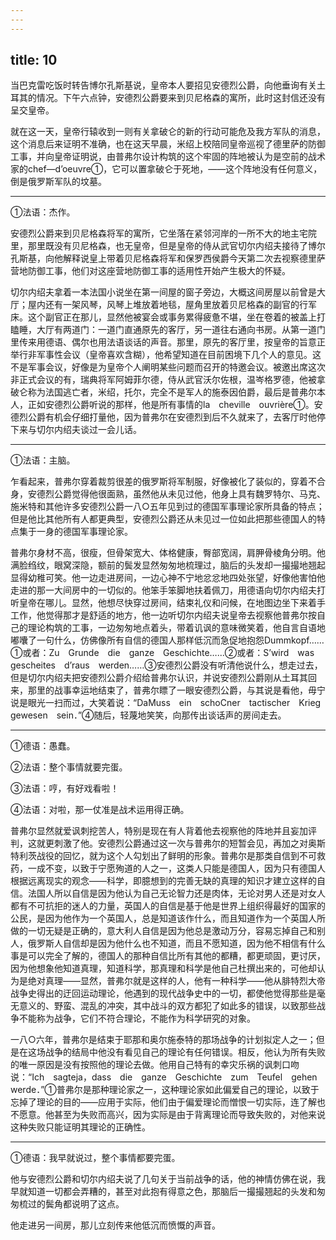 ```yaml
---
---
---
```

title: 10
---





当巴克雷吃饭时转告博尔孔斯基说，皇帝本人要招见安德烈公爵，向他垂询有关土耳其的情况。下午六点钟，安德烈公爵要来到贝尼格森的寓所，此时这封信还没有呈交皇帝。

就在这一天，皇帝行辕收到一则有关拿破仑的新的行动可能危及我方军队的消息，这个消息后来证明不准确，也在这天早晨，米绍上校陪同皇帝巡视了德里萨的防御工事，并向皇帝证明说，由普弗尔设计构筑的这个牢固的阵地被认为是空前的战术家的chef—d’oeuvre①，它可以置拿破仑于死地，——这个阵地没有任何意义，倒是俄罗斯军队的坟墓。

--------

①法语：杰作。

安德烈公爵来到贝尼格森将军的寓所，它坐落在紧邻河岸的一所不大的地主宅院里，那里既没有贝尼格森，也无皇帝，但是皇帝的侍从武官切尔内绍夫接待了博尔孔斯基，向他解释说皇上带着贝尼格森将军和保罗西侯爵今天第二次去视察德里萨营地防御工事，他们对这座营地防御工事的适用性开始产生极大的怀疑。

切尔内绍夫拿着一本法国小说坐在第一间屋的窗子旁边，大概这间房屋以前曾是大厅；屋内还有一架风琴，风琴上堆放着地毯，屋角里放着贝尼格森的副官的行军床。这个副官正在那儿，显然他被宴会或事务累得疲惫不堪，坐在卷着的被盖上打瞌睡，大厅有两道门：一道门直通原先的客厅，另一道往右通向书房。从第一道门里传来用德语、偶尔也用法语谈话的声音。那里，原先的客厅里，按皇帝的旨意正举行非军事性会议（皇帝喜欢含糊），他希望知道在目前困境下几个人的意见。这不是军事会议，好像是为皇帝个人阐明某些问题而召开的特邀会议。被邀出席这次非正式会议的有，瑞典将军阿姆菲尔德，侍从武官沃尔佐根，温岑格罗德，他被拿破仑称为法国逃亡者，米绍，托尔，完全不是军人的施泰因伯爵，最后是普弗尔本人，正如安德烈公爵听说的那样，他是所有事情的la　cheville　ouvrière①。安德烈公爵有机会仔细打量他，因为普弗尔在安德烈到后不久就来了，去客厅时他停下来与切尔内绍夫谈过一会儿话。

--------

①法语：主脑。

乍看起来，普弗尔穿着裁剪很差的俄罗斯将军制服，好像被化了装似的，穿着不合身，安德烈公爵觉得他很面熟，虽然他从未见过他，他身上具有魏罗特尔、马克、施米特和其他许多安德烈公爵一八○五年见到过的德国军事理论家所具备的特点；但是他比其他所有人都更典型，安德烈公爵还从未见过一位如此把那些德国人的特点集于一身的德国军事理论家。

普弗尔身材不高，很瘦，但骨架宽大、体格健康，臀部宽阔，肩胛骨棱角分明。他满脸绉纹，眼窝深隐，额前的鬓发显然匆匆地梳理过，脑后的头发却一撮撮地翘起显得幼稚可笑。他一边走进房间，一边心神不宁地忿忿地四处张望，好像他害怕他走进的那一大间房中的一切似的。他笨手笨脚地扶着佩刀，用德语向切尔内绍夫打听皇帝在哪儿。显然，他想尽快穿过房间，结束礼仪和问候，在地图边坐下来着手工作，他觉得那才是舒适的地方，他一边听切尔内绍夫说皇帝去视察他普弗尔按自己的理论构筑的工事，一边匆匆地点着头，带着讥讽的意味微笑着，他自言自语地嘟囔了一句什么，仿佛像所有自信的德国人那样低沉而急促地抱怨Dummkopf……①或者：Zu　Grunde　die　ganze　Geschichte……②或者：S’wird　was　gescheites　d’raus　werden……③安德烈公爵没有听清他说什么，想走过去，但是切尔内绍夫把安德烈公爵介绍给普弗尔认识，并说安德烈公爵刚从土耳其回来，那里的战事幸运地结束了，普弗尔瞟了一眼安德烈公爵，与其说是看他，毋宁说是眼光一扫而过，大笑着说：“DaMuss　ein　schoCner　tactischer　Krieg　gewesen　sein．”④随后，轻蔑地笑笑，向那传出谈话声的房间走去。

--------

①德语：愚蠢。

②法语：整个事情就要完蛋。

③法语：哼，有好戏看啦！

④法语：对啦，那一仗准是战术运用得正确。

普弗尔显然就爱讽刺挖苦人，特别是现在有人背着他去视察他的阵地并且妄加评判，这就更刺激了他。安德烈公爵通过这一次与普弗尔的短暂会见，再加之对奥斯特利茨战役的回忆，就为这个人勾划出了鲜明的形象。普弗尔是那类自信到不可救药，一成不变，以致于宁愿殉道的人之一，这类人只能是德国人，因为只有德国人根据远离现实的观念——科学，即臆想到的完善无缺的真理的知识才建立这样的自信。法国人所以自信是因为他认为自己无论智力还是肉体，无论对男人还是对女人都有不可抗拒的迷人的力量，英国人的自信是基于他是世界上组织得最好的国家的公民，是因为他作为一个英国人，总是知道该作什么，而且知道作为一个英国人所做的一切无疑是正确的，意大利人自信是因为他总是激动万分，容易忘掉自己和别人，俄罗斯人自信却是因为他什么也不知道，而且不愿知道，因为他不相信有什么事是可以完全了解的，德国人的那种自信比所有其他的都糟，都更顽固，更讨厌，因为他想象他知道真理，知道科学，那真理和科学是他自己杜撰出来的，可他却认为是绝对真理——显然，普弗尔就是这样的人，他有一种科学——他从腓特烈大帝战争史得出的迂回运动理论，他遇到的现代战争史中的一切，都使他觉得那些是毫无意义的、野蛮、混乱的冲突，其中战斗的双方都犯了如此多的错误，以致那些战争不能称为战争，它们不符合理论，不能作为科学研究的对象。

一八○六年，普弗尔是结束于耶那和奥尔施泰特的那场战争的计划拟定人之一；但是在这场战争的结局中他没有看见自己的理论有任何错误。相反，他认为所有失败的唯一原因是没有按照他的理论去做。他用自己特有的幸灾乐祸的讽刺口吻说：“Ich　sagteja，dass　die　ganze　Geschichte　zum　Teufel　gehen　werde．”①普弗尔是那种理论家之一，这种理论家如此偏爱自己的理论，以致于忘掉了理论的目的——应用于实际，他们由于偏爱理论而憎恨一切实际，连了解也不愿意。他甚至为失败而高兴，因为实际是由于背离理论而导致失败的，对他来说这种失败只能证明其理论的正确性。

--------

①德语：我早就说过，整个事情都要完蛋。

他与安德烈公爵和切尔内绍夫说了几句关于当前战争的话，他的神情仿佛在说，我早就知道一切都会弄糟的，甚至对此抱有得意之色，那脑后一撮撮翘起的头发和匆匆梳过的鬓角都说明了这点。

他走进另一间房，那儿立刻传来他低沉而愤慨的声音。